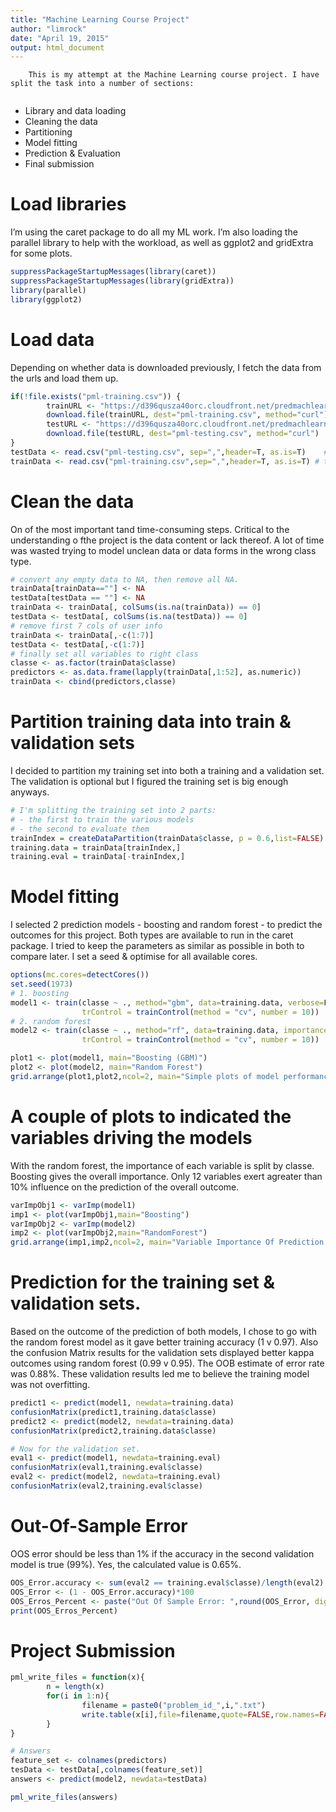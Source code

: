 ```yaml
---
title: "Machine Learning Course Project"
author: "limrock"
date: "April 19, 2015"
output: html_document
---
```

        
        This is my attempt at the Machine Learning course project. I have split the task into a number of sections:
        
- Library and data loading
- Cleaning the data
- Partitioning
- Model fitting
- Prediction & Evaluation
- Final submission


# Load libraries
I'm using the caret package to do all my ML work. I'm also loading the parallel library to help with the workload, as well as ggplot2 and gridExtra for some plots.
```r
suppressPackageStartupMessages(library(caret))
suppressPackageStartupMessages(library(gridExtra))
library(parallel)
library(ggplot2)
```


# Load data
Depending on whether data is downloaded previously, I fetch the data from the urls and load them up.
```r
if(!file.exists("pml-training.csv")) {
        trainURL <- "https://d396qusza40orc.cloudfront.net/predmachlearn/pml-training.csv"
        download.file(trainURL, dest="pml-training.csv", method="curl")
        testURL <- "https://d396qusza40orc.cloudfront.net/predmachlearn/pml-testing.csv"
        download.file(testURL, dest="pml-testing.csv", method="curl")
}
testData <- read.csv("pml-testing.csv", sep=",",header=T, as.is=T)    # test data
trainData <- read.csv("pml-training.csv",sep=",",header=T, as.is=T) # training data
```


# Clean the data
On of the most important tand time-consuming steps. Critical to the understanding o fthe project is the data content or lack thereof. A lot of time was wasted trying to model unclean data or data forms in the wrong class type.
```r
# convert any empty data to NA, then remove all NA.
trainData[trainData==""] <- NA
testData[testData == ""] <- NA
trainData <- trainData[, colSums(is.na(trainData)) == 0] 
testData <- testData[, colSums(is.na(testData)) == 0] 
# remove first 7 cols of user info
trainData <- trainData[,-c(1:7)]   
testData <- testData[,-c(1:7)]
# finally set all variables to right class
classe <- as.factor(trainData$classe)
predictors <- as.data.frame(lapply(trainData[,1:52], as.numeric))
trainData <- cbind(predictors,classe)
```


# Partition training data into train & validation sets
I decided to partition my training set into both a training and a validation set. The validation is optional but I figured the training set is big enough anyways.
```r
# I'm splitting the training set into 2 parts: 
# - the first to train the various models
# - the second to evaluate them 
trainIndex = createDataPartition(trainData$classe, p = 0.6,list=FALSE)
training.data = trainData[trainIndex,]
training.eval = trainData[-trainIndex,]
```


# Model fitting
I selected 2 prediction models - boosting and random forest - to predict the outcomes for this project. Both types are available to run in the caret package. I tried to keep the parameters as similar as possible in both to compare later. I set a seed & optimise for all available cores. 
```r
options(mc.cores=detectCores())
set.seed(1973)
# 1. boosting
model1 <- train(classe ~ ., method="gbm", data=training.data, verbose=F, 
                trControl = trainControl(method = "cv", number = 10))
# 2. random forest
model2 <- train(classe ~ ., method="rf", data=training.data, importance=T, 
                trControl = trainControl(method = "cv", number = 10))

plot1 <- plot(model1, main="Boosting (GBM)")
plot2 <- plot(model2, main="Random Forest")
grid.arrange(plot1,plot2,ncol=2, main="Simple plots of model performance")
```


# A couple of plots to indicated the variables driving the models
With the random forest, the importance of each variable is split by classe. Boosting gives the overall importance. Only 12 variables exert agreater than 10% influence on the prediction of the overall outcome.
```r
varImpObj1 <- varImp(model1)
imp1 <- plot(varImpObj1,main="Boosting")
varImpObj2 <- varImp(model2)
imp2 <- plot(varImpObj2,main="RandomForest")
grid.arrange(imp1,imp2,ncol=2, main="Variable Importance Of Prediction Models")
```


# Prediction for the training set & validation sets.
Based on the outcome of the prediction of both models, I chose to go with the random forest model as it gave better training accuracy (1 v 0.97). Also the confusion Matrix results for the validation sets displayed better kappa outcomes using random forest (0.99 v 0.95). The OOB estimate of  error rate was 0.88%. These validation results led me to believe the training model was not overfitting.
```r
predict1 <- predict(model1, newdata=training.data)
confusionMatrix(predict1,training.data$classe)
predict2 <- predict(model2, newdata=training.data)
confusionMatrix(predict2,training.data$classe)

# Now for the validation set.
eval1 <- predict(model1, newdata=training.eval)
confusionMatrix(eval1,training.eval$classe)
eval2 <- predict(model2, newdata=training.eval)
confusionMatrix(eval2,training.eval$classe)
```


# Out-Of-Sample Error
OOS error should be less than 1% if the accuracy in the second validation model is true (99%). Yes, the calculated value is 0.65%.
```r
OOS_Error.accuracy <- sum(eval2 == training.eval$classe)/length(eval2)
OOS_Error <- (1 - OOS_Error.accuracy)*100
OOS_Erros_Percent <- paste("Out Of Sample Error: ",round(OOS_Error, digits = 2), "%",sep="")
print(OOS_Erros_Percent)
```


# Project Submission
```r
pml_write_files = function(x){
        n = length(x)
        for(i in 1:n){
                filename = paste0("problem_id_",i,".txt")
                write.table(x[i],file=filename,quote=FALSE,row.names=FALSE,col.names=FALSE)
        }
}

# Answers
feature_set <- colnames(predictors)
tesData <- testData[,colnames(feature_set)]
answers <- predict(model2, newdata=testData)

pml_write_files(answers)
```

